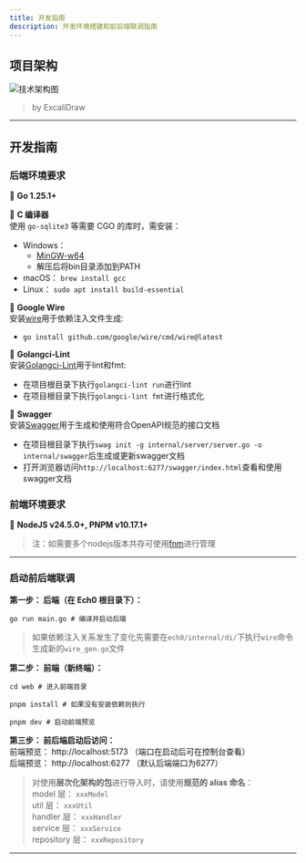 ```yaml
---
title: 开发指南
description: 开发环境搭建和前后端联调指南
---
```


## 项目架构

![技术架构图](/docs/Ech0技术架构图.svg)
> by ExcaliDraw
---

## 开发指南
### 后端环境要求  
📌 **Go 1.25.1+**

📌 **C 编译器**  
使用 `go-sqlite3` 等需要 CGO 的库时，需安装：  
- Windows：
    - [MinGW-w64](https://winlibs.com/)
    - 解压后将bin目录添加到PATH
- macOS： `brew install gcc`
- Linux： `sudo apt install build-essential`

📌 **Google Wire**  
安装[wire](https://github.com/google/wire)用于依赖注入文件生成:  
- `go install github.com/google/wire/cmd/wire@latest`

📌 **Golangci-Lint**  
安装[Golangci-Lint](https://golangci-lint.run/)用于lint和fmt:  
- 在项目根目录下执行`golangci-lint run`进行lint  
- 在项目根目录下执行`golangci-lint fmt`进行格式化  

📌 **Swagger**  
安装[Swagger](https://github.com/swaggo/gin-swagger)用于生成和使用符合OpenAPI规范的接口文档
- 在项目根目录下执行`swag init -g internal/server/server.go -o internal/swagger`后生成或更新swagger文档  
- 打开浏览器访问`http://localhost:6277/swagger/index.html`查看和使用swagger文档  

### 前端环境要求  
📌  **NodeJS v24.5.0+, PNPM v10.17.1+**
> 注：如需要多个nodejs版本共存可使用[fnm](https://github.com/Schniz/fnm)进行管理  

---

### 启动前后端联调  
**第一步： 后端（在 Ech0 根目录下）：**
```shell
go run main.go # 编译并启动后端
```
> 如果依赖注入关系发生了变化先需要在`ech0/internal/di/`下执行`wire`命令生成新的`wire_gen.go`文件

**第二步： 前端（新终端）：**  
```shell
cd web # 进入前端目录

pnpm install # 如果没有安装依赖则执行

pnpm dev # 启动前端预览
```

**第三步： 前后端启动后访问：**  
前端预览： http://localhost:5173 （端口在启动后可在控制台查看）  
后端预览： http://localhost:6277 （默认后端端口为6277） 

> 对使用**层次化架构的包**进行导入时，请使用**规范的 alias 命名**：  
> model 层： `xxxModel`  
> util 层： `xxxUtil`  
> handler 层： `xxxHandler`  
> service 层： `xxxService`  
> repository 层： `xxxRepository`  

---
